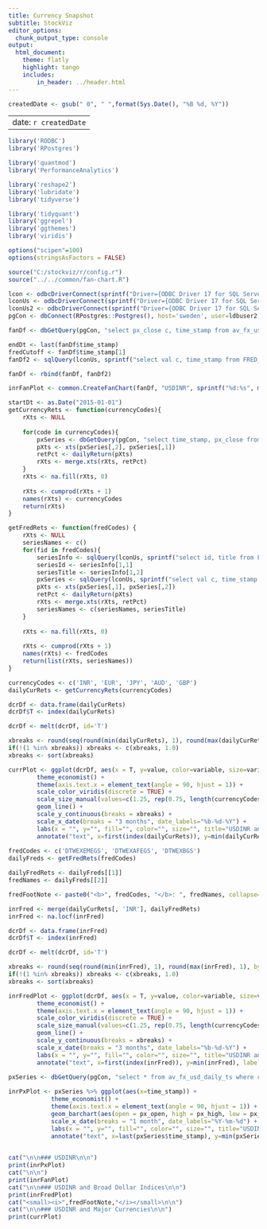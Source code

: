 ```yaml
---
title: Currency Snapshot
subtitle: StockViz
editor_options:
  chunk_output_type: console
output: 
  html_document:
    theme: flatly
    highlight: tango
    includes:
        in_header: ../header.html
---
```


```r

createdDate <- gsub(" 0", " ",format(Sys.Date(), "%B %d, %Y"))

```

---
date: `r createdDate`
---

```r
library('RODBC')
library('RPostgres')

library('quantmod')
library('PerformanceAnalytics')

library('reshape2')
library('lubridate')
library('tidyverse')

library('tidyquant')
library('ggrepel')
library('ggthemes')
library('viridis')

options("scipen"=100)
options(stringsAsFactors = FALSE)

source("C:/stockviz/r/config.r")
source("../../common/fan-chart.R")

lcon <- odbcDriverConnect(sprintf("Driver={ODBC Driver 17 for SQL Server};Server=%s;Database=%s;Uid=%s;Pwd=%s;", ldbserver, "StockViz", ldbuser, ldbpassword), case = "nochange", believeNRows = TRUE)
lconUs <- odbcDriverConnect(sprintf("Driver={ODBC Driver 17 for SQL Server};Server=%s;Database=%s;Uid=%s;Pwd=%s;", ldbserver, "StockVizUs", ldbuser, ldbpassword), case = "nochange", believeNRows = TRUE)
lconUs2 <- odbcDriverConnect(sprintf("Driver={ODBC Driver 17 for SQL Server};Server=%s;Database=%s;Uid=%s;Pwd=%s;", ldbserver, "StockVizUs2", ldbuser, ldbpassword), case = "nochange", believeNRows = TRUE)
pgCon <- dbConnect(RPostgres::Postgres(), host='sweden', user=ldbuser2, password=ldbpassword2, dbname='StockVizDyn', sslmode='allow')

```

```r

fanDf <- dbGetQuery(pgCon, "select px_close c, time_stamp from av_fx_usd_daily_ts where curr_code=$1 and time_stamp >= $2", params=list("INR", "2009-12-25"))

endDt <- last(fanDf$time_stamp)
fredCutoff <- fanDf$time_stamp[1]
fanDf2 <- sqlQuery(lconUs, sprintf("select val c, time_stamp from FRED_OBSERVATION where SERIES_ID=-2147478748 and time_stamp >= '%s' and time_stamp < '%s'", "2009-12-25", fredCutoff))

fanDf <- rbind(fanDf, fanDf2)

inrFanPlot <- common.CreateFanChart(fanDf, "USDINR", sprintf("%d:%s", min(year(fanDf$time_stamp)), max(fanDf$time_stamp)))

```

```r

startDt <- as.Date("2015-01-01")
getCurrencyRets <- function(currencyCodes){
	rXts <- NULL
	
	for(code in currencyCodes){
		pxSeries <- dbGetQuery(pgCon, "select time_stamp, px_close from av_fx_usd_daily_ts where curr_code=$1 and time_stamp >= $2", params=list(code, startDt))
		pXts <- xts(pxSeries[,2], pxSeries[,1])
		retPct <- dailyReturn(pXts)
		rXts <- merge.xts(rXts, retPct)
	}
	rXts <- na.fill(rXts, 0)
	
	rXts <- cumprod(rXts + 1)
	names(rXts) <- currencyCodes
	return(rXts)
}

getFredRets <- function(fredCodes) {
	rXts <- NULL
	seriesNames <- c()
	for(fid in fredCodes){
		seriesInfo <- sqlQuery(lconUs, sprintf("select id, title from FRED_SERIES where SERIES_ID = '%s'", fid))
		seriesId <- seriesInfo[1,1]
		seriesTitle <- seriesInfo[1,2]
		pxSeries <- sqlQuery(lconUs, sprintf("select val c, time_stamp from FRED_OBSERVATION where SERIES_ID=%s and time_stamp >= '%s'", seriesId, startDt))
		pXts <- xts(pxSeries[,1], pxSeries[,2])
		retPct <- dailyReturn(pXts)
		rXts <- merge.xts(rXts, retPct)
		seriesNames <- c(seriesNames, seriesTitle)
	}
	
	rXts <- na.fill(rXts, 0)
	
	rXts <- cumprod(rXts + 1)
	names(rXts) <- fredCodes
	return(list(rXts, seriesNames))
}

currencyCodes <- c('INR', 'EUR', 'JPY', 'AUD', 'GBP')
dailyCurRets <- getCurrencyRets(currencyCodes)

dcrDf <- data.frame(dailyCurRets)
dcrDf$T <- index(dailyCurRets)

dcrDf <- melt(dcrDf, id='T')

xbreaks <- round(seq(round(min(dailyCurRets), 1), round(max(dailyCurRets), 1), by = 0.05), 2)
if(!(1 %in% xbreaks)) xbreaks <- c(xbreaks, 1.0)
xbreaks <- sort(xbreaks)

currPlot <- ggplot(dcrDf, aes(x = T, y=value, color=variable, size=variable)) +
		theme_economist() +
		theme(axis.text.x = element_text(angle = 90, hjust = 1)) +
		scale_color_viridis(discrete = TRUE) +
		scale_size_manual(values=c(1.25, rep(0.75, length(currencyCodes)-1))) +
		geom_line() +
		scale_y_continuous(breaks = xbreaks) +
		scale_x_date(breaks = "3 months", date_labels="%b-%d-%Y") +
		labs(x = "", y="", fill="", color="", size="", title="USDINR and Major Currencies", subtitle=sprintf("[%s:%s]", first(index(dailyCurRets)), last(index(dailyCurRets)))) +
		annotate("text", x=first(index(dailyCurRets)), y=min(dailyCurRets), label = "@StockViz", hjust=0, vjust=0, col="white", cex=6, fontface = "bold", alpha = 0.8)
	
fredCodes <- c('DTWEXEMEGS', 'DTWEXAFEGS', 'DTWEXBGS')
dailyFreds <- getFredRets(fredCodes)

dailyFredRets <- dailyFreds[[1]]
fredNames <- dailyFreds[[2]]

fredFootNote <- paste0("<b>", fredCodes, "</b>: ", fredNames, collapse="; ")

inrFred <- merge(dailyCurRets[, 'INR'], dailyFredRets)
inrFred <- na.locf(inrFred)

dcrDf <- data.frame(inrFred)
dcrDf$T <- index(inrFred)

dcrDf <- melt(dcrDf, id='T')

xbreaks <- round(seq(round(min(inrFred), 1), round(max(inrFred), 1), by = 0.05), 2)
if(!(1 %in% xbreaks)) xbreaks <- c(xbreaks, 1.0)
xbreaks <- sort(xbreaks)

inrFredPlot <- ggplot(dcrDf, aes(x = T, y=value, color=variable, size=variable)) +
		theme_economist() +
		theme(axis.text.x = element_text(angle = 90, hjust = 1)) +
		scale_color_viridis(discrete = TRUE) +
		scale_size_manual(values=c(1.25, rep(0.75, length(currencyCodes)-1))) +
		geom_line() +
		scale_y_continuous(breaks = xbreaks) +
		scale_x_date(breaks = "3 months", date_labels="%b-%d-%Y") +
		labs(x = "", y="", fill="", color="", size="", title="USDINR and Broad Dollar Indices", subtitle=sprintf("[%s:%s]", first(index(dailyCurRets)), last(index(dailyCurRets)))) +
		annotate("text", x=first(index(inrFred)), y=min(inrFred), label = "@StockViz", hjust=0, vjust=0, col="white", cex=6, fontface = "bold", alpha = 0.8)
		
pxSeries <- dbGetQuery(pgCon, "select * from av_fx_usd_daily_ts where curr_code=$1 and time_stamp >= $2 order by time_stamp", params=list(iName, Sys.Date()-365))

inrPxPlot <- pxSeries %>% ggplot(aes(x=time_stamp)) +
			theme_economist() +
			theme(axis.text.x = element_text(angle = 90, hjust = 1)) +
			geom_barchart(aes(open = px_open, high = px_high, low = px_low, close = px_close)) +
			scale_x_date(breaks = "1 month", date_labels="%Y-%m-%d") +
			labs(x = "", y="", fill="", color="", size="", title="USDINR Daily", subtitle=sprintf("[%s:%s]", first(pxSeries$time_stamp), last(pxSeries$time_stamp))) +
			annotate("text", x=last(pxSeries$time_stamp), y=min(pxSeries$px_close), label = "@StockViz", hjust=1, vjust=0, col="white", cex=6, fontface = "bold", alpha = 0.8)
		
```

```r
cat("\n\n### USDINR\n\n")
print(inrPxPlot)
cat("\n\n")
print(inrFanPlot)
cat("\n\n### USDINR and Broad Dollar Indices\n\n")
print(inrFredPlot)
cat("<small><i>",fredFootNote,"</i></small>\n\n")
cat("\n\n### USDINR and Major Currencies\n\n")
print(currPlot)
```